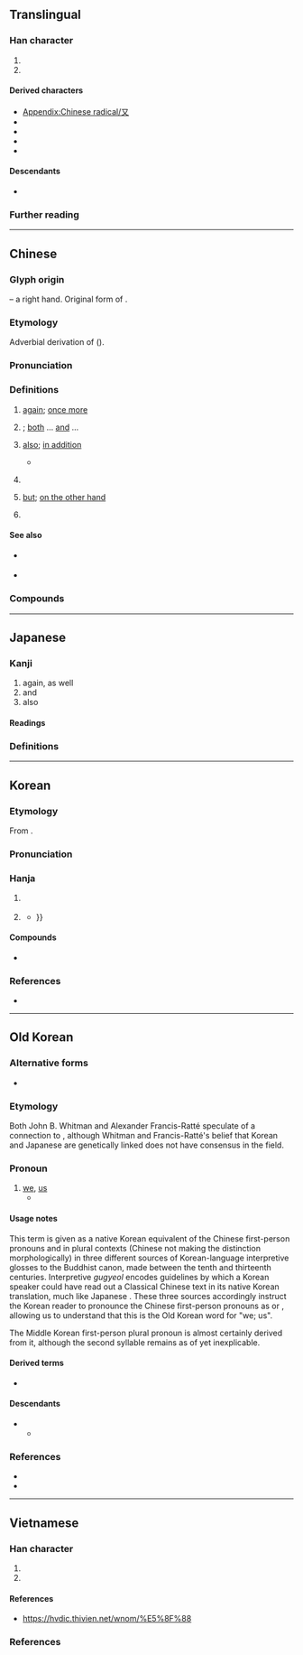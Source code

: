 {{also|ヌ|ﾇ|ㄡ|攵|文|𠬠}}
{{character info}}
{{character info|⼜}}
==Translingual==
{{stroke order|strokes=2}}
{{stroke order|type=animate}}

===Han character===
{{Han char|rn=29|rad=又|as=00|sn=2|four=17400,77400|canj=NK|ids=⿻㇇㇏}}

# {{mul-kangxi radical-def}}
# {{mul-shuowen radical-def|76}}

====Derived characters====
* [[Appendix:Chinese radical/又]]
* {{l|mul|[[仅]], [[𠘫]], [[叹]], [[𪢲]], [[奴]], [[𫲡]], [[𡯉]], [[𫵴]], [[𢎤]], [[𭠎]], [[汉]], [[𨸕]], [[𡯅]], [[𪱙]], [[权]], [[𤕭]], [[𪻍]], [[𤰖]], [[𥃫]], [[𥝐]], [[𣦼]], [[𣦻]], [[𮕧]], [[𥸩]], [[臤]], [[𭁥]], [[𡊋]], [[𭐶]], [[𮍍]], [[𧺉]], [[𬩴]], [[𮮃]], [[𭰇]], [[𨥁]], [[𩚄]], [[𦒺]], [[𧆤]], [[馭]]([[驭]]), [[𬴲]], [[𩵎]], [[𣕒]], [[𧧙]], [[𪎳]]}} <!-- Characters not found in [[Appendix:Chinese radical/又]] -->
* {{l|mul|[[𠚫]], [[劝]], [[𠨏]], [[对]], [[邓]], [[戏]], [[欢]], [[艰]], [[覌]]([[观]]), [[𪠂]], [[难]], [[𩑌]], [[鳮]]([[鸡]]), [[圣]], [[𠮢]], [[𡚩]], [[𤆆]], [[𦘬]], [[𦤵]], [[𧈡]], [[𧠈]]([[𬢇]]), [[𬥎]]}}  <!-- Characters not found in [[Appendix:Chinese radical/又]] -->
* {{l|mul|[[支]], [[攴]], [[殳]], [[𪠲]], [[㝊]], [[𭐟]], [[𦫿]], [[𤆌]], [[𠇀]], [[𤼦]], [[𥤦]], [[𡧌]], [[𢆼]], [[㝕]], [[隻]], [[𠵬]], [[𫳓]], [[曼]], [[䯭]], [[𥆣]], [[𦴋]], [[𡩠]], [[𣺎]], [[𤔪]], [[燮]], [[雙]], [[矍]]}} <!-- Characters not found in [[Appendix:Chinese radical/又]] -->
* {{l|mul|[[㞋]], [[𭙎]], [[𤴨]], [[𧆛]], [[𮓚]], [[𤔔]], [[𤶯]], [[𪗅]], [[𭅄]], [[夃]], [[𠕀]], [[凤]], [[㘝]]}} <!-- Characters not found in [[Appendix:Chinese radical/又]] -->

====Descendants====
* {{l|cmn|ㄡ}} {{q|[[Zhuyin]] letter}}

===Further reading===
{{Han ref|kx=0164.430|dkj=03115|dj=0374.140|hdz=10390.010|uh=53C8}}

----

==Chinese==
{{zh-forms}}

===Glyph origin===
{{Han etym}}
{{liushu|p}} – a right hand. Original form of {{och-l|右|right}}.

===Etymology===
Adverbial derivation of {{och-l|有|to have; there is}} ({{zh-ref|Schuessler, 2007}}).

===Pronunciation===
{{zh-pron
|m=yòu
|dg=ю3
|c=jau6
|h=pfs=yu;gd=yu4
|md=êu
|mn=iū
|mn-t=iu7/iu6
|w=3hhieu
|mc=y
|oc=y
|ma=y
|cat=con,adv
}}

===Definitions===
{{zh-hanzi}}

# [[again]]; [[once more]]
#: {{zh-x|又 下雨 了！|It's raining '''again'''!}}
#: {{zh-x|想 了 又 想|to think and think; to deeply think about}}
#: {{zh-x|一次 又 一次 的 失敗|failure after failure}}
# {{n-g|Used to express the coexistence of several conditions or qualities}}; [[both]] ... [[and]] ...
#: {{zh-x|聰明 又 漂亮{liang}|smart and pretty}}
#: {{zh-x|我 又 餓 又 渴。|I am hungry and thirsty.}}
#: {{zh-x|我 又 想 去，又 不 想 去，該 怎麼 辦？|I want to go, but I also don't want to go, what should I do?}}
# [[also]]; [[in addition]]
#: {{zh-x|^達·^芬-奇 是 科學家，又 是 藝術家。|Leonardo da Vinci was a scientist '''also''' an artist.}}
#* {{zh-x|神 就 造 出 大 魚 和 水 中 所 滋生 各樣 有 生命 的 動物，各 從 其 類。又 造 出 各樣 飛鳥，各 從 其 類。神 看 著[着]{zhuó} 是 好{hǎo} 的。|And God created great whales, and every living creature that moveth, which the waters brought forth abundantly, after their kind, and every winged fowl after his kind: and God saw that it was good.|ref={{w2|zh|和合本|新標點和合本}} ([[w:Chinese Union Version|Chinese Union Version with New Punctuation]]), {{lang|zh|創世記}} (Genesis) 1:21}}
# {{n-g|Used between a whole number and a fraction}}
#: {{zh-x|四 小時 又 十 分鐘|four hours '''and''' ten minutes}}
#: {{zh-x|二 又 三 分 之 一|two '''and''' a third}}
# [[but]]; [[on the other hand]]
# {{n-g|Used in negative statements and rhetorical questions for emphasis}}
#: {{zh-x|下雨 又 有 什麼 關係{xi}？|What difference does the rain make?}}
#: {{zh-x|嗰 啲 嘢 又 唔係 我 做，關 我 咩 事 啫。|Why should I care about that! It's not like I did it.|C}}
#: {{zh-x|我 又 唔係 冇錢。|It's not like I'm broke.|C}}

====See also====
* {{sense|again}} {{zh-l|再}}
* {{q|Min Dong}} {{zh-l|復|bô}}

===Compounds===
{{zh-der|又好笑，又好氣|可又來|又是|又作馮婦|又說又笑|卻又|又要|又氣又急|又及|又驚又喜|又名|又當別論|又弱一個|又讀|又早|又急又氣|欲言又止|玄之又玄|日新又新|一又|三又|又且|又作別論|又生一秦|又紅又專|又道是|復又|損之又損|賠了夫人又折兵|少之又少|又試|又閣}}

{{zh-cat|Beginning}}

----

==Japanese==

===Kanji===
{{ja-kanji|grade=7|rs=又00}}

# again, as well
# and
# also

====Readings====
{{ja-readings
|goon=う
|kanon=ゆう<いう
|kun=また-
}}

===Definitions===
{{ja-kanjitab|また|yomi=k}}
{{ja-see|また}}

----

==Korean==

===Etymology===
From {{der|ko|ltc|-}} {{ltc-l|又}}.

{{collapse|
* {{hanja-dongguk|ᅌᅮᇢ〮|ngwúw}}
* {{hanja-sinjeung|우|wu}}
|Historical readings
|bg=#FFFFFF}}

===Pronunciation===
{{ko-hanja-pron|우|l=y}}

===Hanja===
{{ko-hanja-search}}
{{ko-hanja|또|우}}

# {{lb|ko|literary}} {{hanja form of|우|[[again]]}}
# {{lb|ko|literary}} {{hanja form of|우|[[and]]; [[also]]}}
#* {{quote-book|ko|year=1919|title={{w2|ko|s:3·1독립선언서#원문|기미 독립 선언서(己未獨立宣言書)}}|trans-title={{w2|en|s:Proclamation of Korean Independence|Proclamation of Korean Independence}}|text={{ruby|[[[不自然]]](부자연)}} '''{{ruby|[又](우)}}''' {{ruby|[[[不合理]]](불합리)}}[[하다|한]] {{ruby|[[[錯誤]][[狀態]]](착오상태)}}[[-를]] {{ruby|[[[改善]][[匡正]]](개선광정)}}[[하다|하야]] {{ruby|[[[自然]]](자연)}} '''{{ruby|[又](우)}}''' {{ruby|[[[合理]]](합리)}}[[하다|한]] {{ruby|[[[正經]][[大原]]](정경대원)}}[[-으로]] {{ruby|[[[歸還]]](귀환)}}[[케]] [[하다|함]][[-이다|-이로다]].|tr=bujayeon '''u''' bulhamnihan chagosangtaereul gaeseon-gwangjeonghaya jayeon '''u''' hamnihan jeonggyeongdaewoneuro gwihwanke hamiroda.|t=It is to restore our natural '''and''' rational foundation by rectifying the unnatural '''and''' irrational ambition {{...}}}}

====Compounds====
{{der-top3|Compounds}}
* {{ko-l|우황|又況}}
{{der-bottom}}

===References===
* {{R:hanjadoc|1039}}

----

==Old Korean==

===Alternative forms===
* {{m|oko|于|tr=*wu}}

===Etymology===
Both John B. Whitman and Alexander Francis-Ratté speculate of a connection to {{ncog|jpx-pro|*wa|t=I; me}}, although Whitman and Francis-Ratté's belief that Korean and Japanese are genetically linked does not have consensus in the field.

===Pronoun===
{{head|oko|pronoun|tr=*wu}}

# [[we]], [[us]]
#* {{quote-book|oko|year=c. 1170|title=Interpretive ''{{w|gugyeol}}'' glosses to the ''{{w|Avatamsaka Sutra}}'', vol. 35|text=[我]<sup>'''又'''[[衣]]</sup>身<sup>[[隱]]</sup>薄祐<sup>[[爲]][[良]]</sup>|tr=*'''wu'''-uy MWOM-un PAK.WU-hoy-a|t='''our''' bodies being poor in fortune|footer=(N.B. Gugyeol glyphs are given in non-abbreviated forms. Bracketed terms were ignored when read.)}}

====Usage notes====
This term is given as a native Korean equivalent of the Chinese first-person pronouns {{m|zh|我}} and {{m|zh|吾}} in plural contexts (Chinese not making the distinction morphologically) in three different sources of Korean-language interpretive ''{{w|gugyeol}}'' glosses to the Buddhist canon, made between the tenth and thirteenth centuries. Interpretive ''gugyeol'' encodes guidelines by which a Korean speaker could have read out a Classical Chinese text in its native Korean translation, much like Japanese {{w|kanbun}}. These three sources accordingly instruct the Korean reader to pronounce the Chinese first-person pronouns as {{m|oko|又}} or {{m|oko|于}}, allowing us to understand that this is the Old Korean word for "we; us".

The Middle Korean first-person plural pronoun {{m|okm|우리|tr=wuli|t=we; us}} is almost certainly derived from it, although the second syllable remains as of yet inexplicable.

====Derived terms====
* {{l|oko|吾里|tr=*WUli}}

====Descendants====
* {{desc|okm|우리|tr=wuli|t=we; us}}
** {{desc|ko|우리|t=we; us}}

===References===
* {{cite-book|author={{lang|ko|황선엽}} (Hwang Seon-yeop), {{lang|ko|이전경}} (Yi Jeon-gyeong), {{lang|ko|하귀녀}} (Ha Gwi-nyeo), {{lang|ko|이용}} (Yi Yong), {{lang|ko|박진호}} (Park Jin-ho), {{lang|ko|김성주}} (Kim Seong-ju), {{lang|ko|장경준}} (Jang Gyeong-jun), {{lang|ko|서민욱}} (Seo Min-uk), {{lang|ko|이지영}} (Yi Ji-yeong), {{lang|ko|서형국}} (Seo Hyeong-guk).|title={{lang|ko|석독구결사전/釋讀口訣辭典}}|trans-title=Dictionary of interpretive ''gugyeol''|publisher=Bakmunsa|year=2009|isbn=978-89-94024-04-2}}
* {{cite-journal|author=이병기 (Yi Byeong-gi)|title=Gugyeol jaryo-ui eohwi|script-title=ko:구결자료의 어휘|trans-title=Vocabulary in the ''gugyeol'' sources|journal=Gugyeol Yeon'gu|year=2014|volume=33|pages=23–61}}

----

==Vietnamese==

===Han character===
{{vi-readings|rs=又00
|hanviet=hựu-gdhn;bonet;genibrel;btcn;Trần (1999), hữu-Trần (1999)
|phienthiet=
|nom=lại-gdhn
}}

# {{han tu form of|hựu|[[again]]}}
# {{Nom form of|lại|[[again]]}}

====References====
<references/>
*https://hvdic.thivien.net/wnom/%E5%8F%88

===References===
<references/>

[[Category:CJKV radicals| ]]